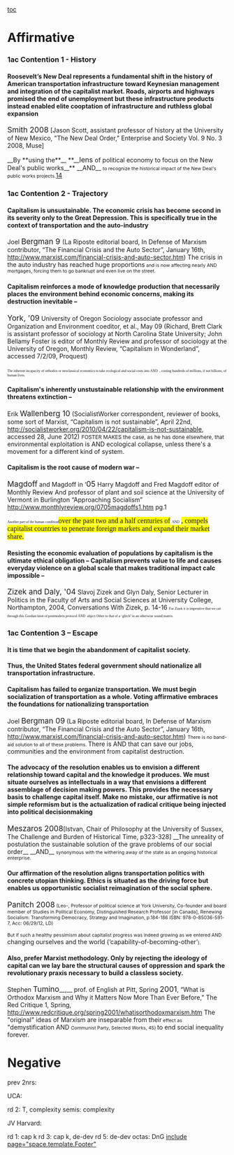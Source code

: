 [[toc]]
=Affirmative= 
===1ac Contention 1 - History=== 
====Roosevelt’s New Deal represents a fundamental shift in the history of American transportation infrastructure toward Keynesian management and integration of the capitalist market. Roads, airports and highways promised the end of unemployment but these infrastructure products instead enabled elite cooptation of infrastructure and ruthless global expansion==== 
<span style="font-size: 13pt;">Smith 2008</span> [Jason Scott, assistant professor of history at the University of New Mexico, "The New Deal Order," Enterprise and Society Vol. 9 No. 3 2008, Muse]

__By **using the**__ **__<span style="font-size: 12pt;">lens </span>of political economy to focus on the New Deal's public works__**
__AND__
<span style="font-size: 8pt;">to recognize the historical impact of the New Deal's public works projects.</span>[[http://muse.jhu.edu.go.libproxy.wfubmc.edu/journals/enterprise_and_society/v009/9.3.smith.html#f14|14]]
===1ac Contention 2 - Trajectory=== 
====Capitalism is unsustainable. The economic crisis has become second in its severity only to the Great Depression. This is specifically true in the context of transportation and the auto-industry==== 
Joel <span style="font-size: 13pt;">Bergman 9 </span>(La Riposte editorial board, In Defense of Marxism contributor, “The Financial Crisis and the Auto Sector”, January 16th, http://www.marxist.com/financial-crisis-and-auto-sector.htm)
The crisis in the auto industry has reached huge proportions<span style="font-size: 8pt;"> and is now affecting nearly </span>
<span style="font-size: 8pt;">AND</span>
<span style="font-size: 8pt;">mortgages, forcing them to go bankrupt and even live on the street.</span>
====Capitalism reinforces a mode of knowledge production that necessarily places the environment behind economic concerns, making its destruction inevitable –==== 
<span style="font-size: 13pt;">York, '09</span>
University of Oregon Sociology associate professor and Organization and Environment coeditor, et al., May 09 (Richard, Brett Clark is assistant professor of sociology at North Carolina State University; John Bellamy Foster is editor of Monthly Review and professor of sociology at the University of Oregon, Monthly Review, “Capitalism in Wonderland”, accessed 7/2/09, Proquest)

<span style="font-family: Georgia,serif; font-size: 6pt;">The inherent incapacity of orthodox or neoclassical economics to take ecological and social costs into </span>
<span style="font-family: Georgia,serif; font-size: 6pt;">AND</span>
<span style="font-family: Georgia,serif; font-size: 6pt;">, costing hundreds of millions, if not billions, of human lives. </span>
====Capitalism's inherently unstustainable relationship with the environment threatens extinction –==== 
Erik <span style="font-size: 13pt;">Wallenberg 10</span> (SocialistWorker correspondent, reviewer of books, some sort of Marxist, “Capitalism is not sustainable”, April 22nd, http://socialistworker.org/2010/04/22/capitalism-is-not-sustainable, accessed 28, June 2012)
<span style="font-size: 9pt;">FOSTER MAKES the case, as he has done elsewhere, that </span>environmental exploitation is
<span class="StyleBoldUnderline">AND</span>
ecological collapse, unless there's a movement for a different kind<span class="StyleBoldUnderline"> of system.</span>
====Capitalism is the root cause of modern war –==== 
<span style="font-size: 13pt;">Magdoff</span> and Magdoff in ‘<span style="font-size: 13pt;">05</span> Harry Magdoff and Fred Magdoff editor of Monthly Review And professor of plant and soil science at the University of Vermont in Burlington “Approaching Socialism” http://www.monthlyreview.org/0705magdoffs1.htm pg.1

<span style="font-family: Georgia,serif; font-size: 6pt;">Another part of the human condition</span><span style="background-color: yellow; font-family: Georgia,serif; font-size: 12pt;">over the past two and a half centuries of</span>
<span style="font-family: Georgia,serif; font-size: 6pt;">AND</span>
<span style="background-color: yellow; font-family: Georgia,serif; font-size: 12pt;">, compels capitalist countries to penetrate foreign markets and expand their market share.</span>

====Resisting the economic evaluation of populations by capitalism is the ultimate ethical obligation – Capitalism prevents value to life and causes everyday violence on a global scale that makes traditional impact calc impossible –==== 
<span style="font-size: 13pt;">Zizek and Daly, '04</span> Slavoj Zizek and Glyn Daly, Senior Lecturer in Politics in the Faculty of Arts and Social Sciences at University College, Northampton, 2004, Conversations With Zizek, p. 14-16
<span style="font-family: Georgia,serif; font-size: 6pt;">For Zizek it is imperative that we cut through this Gordian knot of postmodern protocol </span>
<span style="font-family: Georgia,serif; font-size: 6pt;">AND</span>
<span style="font-family: Georgia,serif; font-size: 6pt;">abject Other to that of a ‘glitch’ in an otherwise sound matrix. </span>
===1ac Contention 3 – Escape=== 
====It is time that we begin the abandonment of capitalist society.==== 
====Thus, the United States federal government should nationalize all transportation infrastructure.==== 
====Capitalism has failed to organize transportation. We must begin socialization of transportation as a whole. Voting affirmative embraces the foundations for nationalizing transportation==== 
<span class="createdby">Joel </span><span style="font-size: 13pt;">Bergman 09</span><span class="createdby"> (</span><span class="articletextblurb">La Riposte editorial board, In Defense of Marxism contributor, “The Financial Crisis and the Auto Sector”, January 16th, http://www.marxist.com/financial-crisis-and-auto-sector.htm)</span>
<span style="font-size: 8pt;">There is no band-aid solution to all of these problems. </span>There is
AND
<span class="StyleBoldUnderline">that can save our jobs, communities and the environment from capitalist destruction.</span>

====The advocacy of the resolution enables us to envision a different relationship toward capital and the knowledge it produces. We must situate ourselves as intellectuals in a way that envisions a different assemblage of decision making powers. This provides the necessary basis to challenge capital itself. Make no mistake, our affirmative is not simple reformism but is the actualization of radical critique being injected into political decisionmaking==== 
<span style="font-size: 13pt;">Meszaros 2008</span>[Istvan, Chair of Philosophy at the University of Sussex, The Challenge and Burden of Historical Time, p323-328]
__The unreality of postulation the sustainable solution of the grave problems of our social order__
__AND__
<span style="font-size: 8pt;">synonymous with the withering away of the state as an ongoing historical enterprise. </span>
====Our affirmation of the resolution aligns transportation politics with concrete utopian thinking. Ethics is situated as the driving force but enables us opportunistic socialist reimagination of the social sphere.==== 
<span style="font-size: 13pt;">Panitch 2008</span><span style="font-size: 8pt;"> (Leo-, Professor of political science at York University, Co-founder and board member of Studies in Political Economy, Distinguished Research Professor [in Canada], Renewing Socialism: Transforming Democracy, Strategy and Imagination, p.184-186 ISBN: 978-0-85036-591-7, Acc: 06/29/12, LD)</span>

<span style="font-size: 8pt;">But if such a healthy pessimism about capitalist progress was indeed growing as we entered </span>
<span style="font-size: 8pt;">AND</span>
<span class="StyleBoldUnderline">changing ourselves and the world (‘capability-of-becoming-other’</span><span style="font-size: 8pt;">).</span>
====Also, prefer Marxist methodology. Only by rejecting the ideology of capital can we lay bare the structural causes of oppression and spark the revolutionary praxis necessary to build a classless society.==== 
Stephen <span style="font-size: 13pt;">Tumino</span>__,__ prof. of English at Pitt, Spring <span style="font-size: 13pt;">2001</span>, “What is Orthodox Marxism and Why it Matters Now More Than Ever Before,” The Red Critique 1, Spring, [[http://www.redcritique.org/spring2001/whatisorthodoxmarxism.htm]]
<span class="underline">The "original" </span>ideas of Marxism are inseparable from their<span style="font-size: 8pt;"> effect as </span>"demystification
AND
<span style="font-size: 8pt;">Communist Party, Selected Works, 45) </span>to end social inequality forever<span class="underline">.</span>





=Negative= 

prev 2nrs:

UCA:

rd 2: T, complexity
semis: complexity

JV Harvard:

rd 1: cap k
rd 3: cap k, de-dev
rd 5: de-dev
octas: DnG
[[include page="space.template.Footer"]]